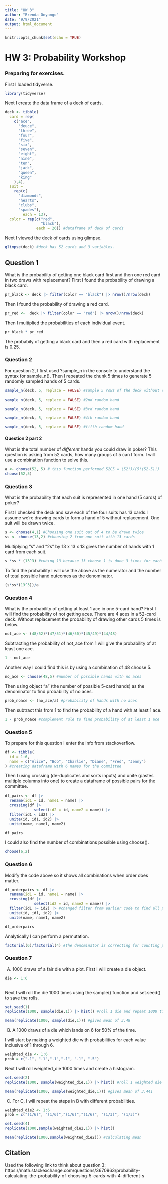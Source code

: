 ```yaml
---
title: "HW 3"
author: "Brenda Onyango"
date: "9/9/2021"
output: html_document
---
```


```r
knitr::opts_chunk$set(echo = TRUE)
```
# HW 3: Probability Workshop

### Preparing for exercises. 
First I loaded tidyverse.
```r
library(tidyverse)
```
Next I create the data frame of a deck of cards. 
```r
deck <- tibble(
  card = rep(
    c("ace",
      "deuce",
      "three",
      "four",
      "five",
      "six",
      "seven",
      "eight",
      "nine",
      "ten",
      "jack",
      "queen",
      "king"
    ),4),
  suit =
    rep(c(
      "diamonds", 
      "hearts", 
      "clubs", 
      "spades"),
        each = 13),
  color = rep(c("red", 
                "black"),
              each = 26)) #dataframe of deck of cards
```
Next I viewed the deck of cards using glimpse.
```r
glimpse(deck) #deck has 52 cards and 3 variables.
```
## Question 1

What is the probability of getting one black card first and then one red card in two draws with replacement? 
First I found the probability of drawing a black card. 
```r
pr_black <- deck |> filter(color == "black") |> nrow()/nrow(deck)
```
Then I found the probability of drawing a red card. 
```r
pr_red <-  deck |> filter(color == "red") |> nrow()/nrow(deck)
```
Then I multiplied the probabilities of each individual event. 
```r
pr_black * pr_red
```
The probabily of getting a black card and then a red card with replacement is 0.25. 

### Question 2
For question 2, I first used ?sample_n in the console to understand the syntax for sample_n(). Then I repeated the chunk 5 times to generate 5 randomly sampled hands of 5 cards. 
```r
sample_n(deck, 5, replace = FALSE) #sample 5 rows of the deck without replacement
```
```r
sample_n(deck, 5, replace = FALSE) #2nd random hand 
```
```r
sample_n(deck, 5, replace = FALSE) #3rd random hand
```
```r
sample_n(deck, 5, replace = FALSE) #4th random hand
```
```r
sample_n(deck, 5, replace = FALSE) #fifth random hand
```
#### Question 2 part 2

What is the total number of *different* hands you could draw in poker? This question is asking from 52 cards, how many groups of 5 can I form. I will use a combination function to solve this. 
```r
a <- choose(52, 5) # this function performed 52C5 = (52!)/(5!(52-5)!)
choose(52,5)
```

### Question 3
What is the probability that each suit is represented in one hand (5 cards) of poker?

First I checked the deck and saw each of the four suits has 13 cards.I assume we're drawing cards to form a hand of 5 without replacement. One suit will be drawn twice. 

```r
s <- choose(4,1) #Choosing one suit out of 4 to be drawn twice
ss <- choose(13,2) #choosing 2 from one suit with 13 cards 
```
Multiplying "s" and "2s" by 13 x 13 x 13 gives the number of hands with 1 card from each suit. 
```r
s *ss * (13^3) #cubing 13 because 13 choose 1 is done 3 times for each of the other cards in the 5-card suit
```
To find the probability I will use the above as the numerator and the number of total possible hand outcomes as the denominator. 
```r
(s*ss*(13^3))/a
```

### Question 4

What is the probability of getting at least 1 ace in one 5-card hand? 
First I will find the probability of not getting aces. There are 4 aces in a 52-card deck. Without replacement the probability of drawing other cards 5 times is below. 
```r
not_ace <- (48/52)*(47/51)*(46/50)*(45/49)*(44/48)
```
Subtracting the probability of not_ace from 1 will give the probability of at least one ace. 
```r
1 - not_ace
```
Another way I could find this is by using a combination of 48 choose 5. 
```r
no_ace <- choose(48,5) #number of possible hands with no aces
```
Then using object "a" (the number of possible 5-card hands) as the denominator to find probability of no aces. 
```r
prob_noace <- (no_ace/a) #probability of hands with no aces 
```
Then subtract this from 1 to find the probability of a hand with at least 1 ace. 
```r
1 - prob_noace #complement rule to find probability of at least 1 ace
```

### Question 5 
To prepare for this question I enter the info from stackoverflow.
```r
df <- tibble(
  id = 1:6,
  name = c("Alice", "Bob", "Charlie", "Diane", "Fred", "Jenny")
) #creating dataframe with 6 names for the committee
```
Then I using crossing (de-duplicates and sorts inputs) and unite (pastes multiple columns into one) to create a dataframe of possible pairs for the committee. 
```r
df_pairs <- df |> 
  rename(id1 = id, name1 = name) |>  
  crossing(df |> 
             select(id2 = id, name2 = name)) |> 
  filter(id1 < id2) |> 
  unite(id, id1, id2) |> 
  unite(name, name1, name2)

df_pairs
```
I could also find the number of combinations possible using  choose().
```r
choose(6,2)
```

### Question 6
Modify the code above so it shows all combinations when order does matter.

```r
df_orderpairs <- df |> 
  rename(id1 = id, name1 = name) |>  
  crossing(df |> 
             select(id2 = id, name2 = name)) |> 
  filter(id1 != id2) |> #changed filter from earlier code to find all pairs in which names don't equal each other to find all ordered pairs
  unite(id, id1, id2) |> 
  unite(name, name1, name2)

df_orderpairs
```
Analytically I can perform a permutation.
```r
factorial(6)/factorial(4) #the denominator is correcting for counting pairs with same name e.g. Fred_Fred and equals (6 - 2)!
```

### Question 7 

A) 1000 draws of a fair die with a plot. 
First I will create a die object. 
```r
die <- 1:6
  
```
Next I will roll the die 1000 times  using the sample() function and set.seed() to save the rolls.  
```r
set.seed(1)
replicate(1000, sample(die,1)) |> hist() #roll 1 die and repeat 1000 times 

mean(replicate(1000, sample(die,1))) #gives mean of 3.48

```

B) A 1000 draws of a die which lands on 6 for 50% of the time. 

I will start by making a weighted die with probabilities for each value inclusive of 1 through 6.

```r
weighted_die <- 1:6
prob = c(".1", ".1",".1",".1", ".1", ".5")

```

Next I will roll weighted_die 1000 times and create a histogram. 

```r
set.seed(2)
replicate(1000, sample(weighted_die,1)) |> hist() #roll 1 weighted die and repeat 1000 times 

mean(replicate(1000, sample(weighted_die,1))) #gives mean of 3.441
```

C) For C, I will repeat the steps in B with different probabilities. 

```r
weighted_die2 <- 1:6
prob = c("(1/6)", "(1/6)","(1/6)","(1/6)", "(1/3)", "(1/3)")

set.seed(4)
replicate(1000,sample(weighted_die2,1)) |> hist()

mean(replicate(1000,sample(weighted_die2))) #calculating mean


```

## Citation 
Used the following link to think about question 3: https://math.stackexchange.com/questions/3670963/probability-calculating-the-probability-of-choosing-5-cards-with-4-different-s
